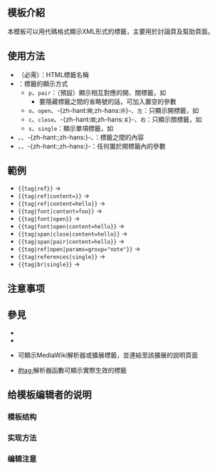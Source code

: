 <includeonly><!-- 在這裡加入模板的保護標識 --></includeonly><noinclude>{{Documentation subpage}}{{Interwikitmp-grp|cms=Tag<!-- |wbk=Tag -->|mdw=Tag}}</noinclude>
<!-- 在本行下編輯模板說明 -->
== 模板介紹 ==
本模板可以用代碼格式顯示XML形式的標籤，主要用於討論頁及幫助頁面。

== 使用方法 ==
*'''{{para|1}}'''（必需）：HTML標籤名稱
*'''{{para|2}}'''：標籤的顯示方式
**<code>p</code>、<code>pair</code>：（預設）顯示相互對應的開、關標籤，如{{tag|font|pair}}
***要隱藏標籤之間的省略號的話，可加入置空的{{para|content}}參數
**<code>o</code>、<code>open</code>、-{zh-hant:<code>開</code>;zh-hans:<code>开</code>}-、<code>左</code>：只顯示開標籤，如{{tag|span|open}}
**<code>c</code>、<code>close</code>、-{zh-hant:<code>關</code>;zh-hans:<code>关</code>}-、<code>右</code>：只顯示關標籤，如{{tag|span|close}}
**<code>s</code>、<code>single</code>：顯示單項標籤，如{{tag|br|single}}
*'''{{para|content}}'''、'''{{para|3}}'''、-{zh-hant:'''{{para|內容}}''';zh-hans:'''{{para|内容}}'''}-、'''{{para|文字}}'''：標籤之間的內容
*'''{{para|params}}'''、'''{{para|4}}'''、-{zh-hant:'''{{para|參數}}''';zh-hans:'''{{para|参数}}'''}-：任何置於開標籤內的參數

== 範例 ==
* <code><nowiki>{{tag|ref}}</nowiki></code> → {{tag|ref}}
* <code><nowiki>{{tag|ref|content=}}</nowiki></code> → {{tag|ref|content=}}
* <code><nowiki>{{tag|ref|content=hello}}</nowiki></code> → {{tag|ref|content=hello}}
* <code><nowiki>{{tag|font|content=foo}}</nowiki></code> → {{tag|font|content=foo}}
* <code><nowiki>{{tag|font|open}}</nowiki></code> → {{tag|font|open}}
* <code><nowiki>{{tag|font|open|content=hello}}</nowiki></code> → {{tag|font|open|content=hello}}
* <code><nowiki>{{tag|span|close|content=hello}}</nowiki></code> → {{tag|span|close|content=hello}}
* <code><nowiki>{{tag|span|pair|content=hello}}</nowiki></code> → {{tag|span|pair|content=hello}}
* <code><nowiki>{{tag|ref|open|params=group="note"}}</nowiki></code> → {{tag|ref|open|params=group="note"}}
* <code><nowiki>{{tag|references|single}}</nowiki></code> → {{tag|references|single}}
* <code><nowiki>{{tag|br|single}}</nowiki></code> → {{tag|br|single}}

== 注意事项 ==

== 參見 ==
*{{tl|HTMLElement}}
*{{tl|XMLElement}}
*{{tl|xtag}}可顯示MediaWiki解析器或擴展標籤，並連結至該擴展的說明頁面
*[[Help:魔术字#杂项|#tag:]]解析器函數可顯示實際生效的標籤

== 给模板编辑者的说明 ==
=== 模板结构 ===
=== 实现方法 ===
=== 编辑注意 ===

<includeonly>
<!-- 本行下加入模板的分類 -->
[[Category:輸入支援模板|{{PAGENAME}}]]
</includeonly>